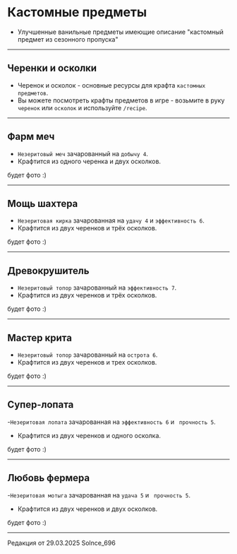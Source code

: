 # Кастомные предметы
- Улучшенные ванильные предметы имеющие описание "кастомный предмет из сезонного пропуска" 

--------

## Черенки и осколки
- Черенок и осколок - основные ресурсы для крафта ```кастомных предметов```. 
- Вы можете посмотреть крафты предметов в игре - возьмите в руку ```черенок``` или ```осколок``` и используйте ```/recipe```.

--------

## Фарм меч
- ```Незеритовый меч``` зачарованный на ```добычу 4```. 
- Крафтится из одного черенка и двух осколков.

будет фото :)

--------

## Мощь шахтера
- ```Незеритовая кирка``` зачарованная на ```удачу 4``` и ```эффективность 6```.
- Крафтится из двух черенков и трёх осколков.

будет фото :)

--------

## Древокрушитель
- ```Незеритовый топор``` зачарованный на ```эффективность 7```.
- Крафтится из двух черенков и трёх осколков.

будет фото :)

--------

## Мастер крита
- ```Незеритовый топор``` зачарованный на ```острота 6```.
- Крафтится из двух черенков и трех осколков.

будет фото :)

--------

## Супер-лопата
-```Незеритовая лопата``` зачарованная на ```эффективность 6``` и ``` прочность 5```.
- Крафтится из двух черенков и одного осколка.

будет фото :)

--------

## Любовь фермера
-```Незеритовая мотыга``` зачарованная на ```удача 5``` и ``` прочность 5```.
- Крафтится из двух черенков и двух осколков.

будет фото :)

-------- 

<Badge bgColor="#ffad47" textColor="#000000">Редакция от 29.03.2025</Badge> <Badge bgColor="#88bfbd" textColor="#000000">Solnce_696</Badge>
